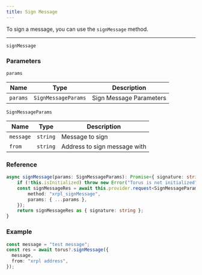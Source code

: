 ```yaml
---
title: Sign Message
---
```


To sign a message, you can use the `signMessage` method.

---

`signMessage`

### Parameters

`params`

| Name     | Type                | Description             |
| -------- | ------------------- | ----------------------- |
| `params` | `SignMessageParams` | Sign Message Parameters |

`SignMessageParams`

| Name      | Type     | Description                  |
| --------- | -------- | ---------------------------- |
| `message` | `string` | Message to sign              |
| `from`    | `string` | Address to sign message with |

### Reference

```typescript
async signMessage(params: SignMessageParams): Promise<{ signature: string }> {
    if (!this.isInitialized) throw new Error("Torus is not initialized");
    const signMessageRes = await this.provider.request<SignMessageParams, { signature: string }>({
        method: "xrpl_signMessage",
        params: { ...params },
    });
    return signMessageRes as { signature: string };
}
```

### Example

```typescript
const message = "test message";
const res = await torus?.signMessage({
  message,
  from: "xrpl address",
});
```
